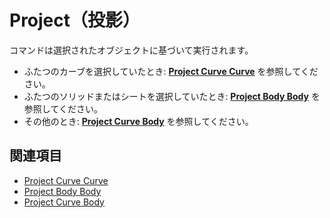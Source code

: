 
# Project（投影）

<Reference shortcut="I" command="Project" button="推奨コマンドメニューで"  buttonIcon='button-project'/>

コマンドは選択されたオブジェクトに基づいて実行されます。

- ふたつのカーブを選択していたとき: [**Project Curve Curve**](project-curve-curve) を参照してください。
- ふたつのソリッドまたはシートを選択していたとき: [**Project Body Body**](project-body-body) を参照してください。
- その他のとき: [**Project Curve Body**](project-curve-body) を参照してください。


## 関連項目
- [Project Curve Curve](project-curve-curve)
- [Project Body Body](project-body-body)
- [Project Curve Body](project-curve-body)
